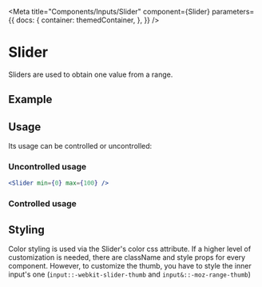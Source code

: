
<Meta
    title="Components/Inputs/Slider"
    component={Slider}
    parameters={{
        docs: {
            container: themedContainer,
        },
    }}
/>

# Slider

Sliders are used to obtain one value from a range.

## Example

<Canvas>
    <Slider min={0} max={100} />
</Canvas>

## Usage

Its usage can be controlled or uncontrolled:

### Uncontrolled usage

```jsx
<Slider min={0} max={100} />
```

<Canvas>
    <Slider min={0} max={100} />
</Canvas>

### Controlled usage

<Canvas>
    <ControlledSlider />
</Canvas>

## Styling

Color styling is used via the Slider's color css attribute. If a higher level of customization is needed, there are className and style props for every component. However, to customize the thumb, you have to style the inner input's one (`input::-webkit-slider-thumb` and `input&::-moz-range-thumb`)
